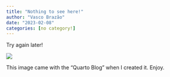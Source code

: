 ```yaml
---
title: "Nothing to see here!"
author: "Vasco Brazão"
date: "2023-02-08"
categories: [no category!]
---
```


Try again later!

![](thumbnail.jpg)

This image came with the "Quarto Blog" when I created it. Enjoy.

